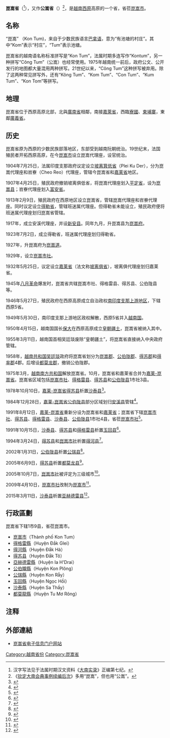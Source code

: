 {{越南省市
|Caption=崑嵩省
|MapTittle=Kon Tum
|Caption-vt=Kon Tum
|Caption-hannom=崑嵩
|ISOCode=VN-28
|Code=62
|Capital=[[崑嵩市|崑嵩市]]
|Region=[[西原|西原]]
|ImaSkyline=Kon Blar River 3.JPG
|ImaCaption=
|Areatotal=9674.2
|PopTotal=540438
|PopDensity=auto
|PopTotalyear=2019年
|Race=[[京族|京族]]、[[色當族|色當族]]、[[巴拿族|巴拿族]]、<br />[[葉堅族|葉堅族]]、[[拉格萊族|拉格萊族]]
|Postal=60xxx
|Telephone=260
|Vehicle=82
|Website=[https://kontum.gov.vn/ 崑嵩省电子信息门户网站]
}}
'''崑嵩省'''（{{vie|v='''Tỉnh Kon Tum'''|hn=省崑嵩}}<ref>汉字写法见于法属时期汉文资料《[[大南实录|大南实录]]》正编第七纪。</ref>），又作'''公嵩省'''（{{vie|v='''Tỉnh Công Tum'''|hn=省公嵩}}）<ref>《[[钦定大南会典事例续编后次|钦定大南会典事例续编后次]]》多用“崑嵩”，但也用“公嵩”。</ref>，是[[越南|越南]][[西原|西原]]高原的一个省，省莅[[崑嵩市|崑嵩市]]。

==名称==
“崑嵩” （Kon Tum)，来自于少数民族语言[[巴拿语|巴拿语]]，意为“有池塘的村庄”。其中“Kom”表示“村庄”，“Tum”表示池塘。

崑嵩省的越南语名称标准拼写是“Kon Tum”，法属时期多连写作“Kontum”，另一种拼写“Công Tum”（公嵩）也经常使用。1975年越南统一前后，政府公文、公开发行的地图都大量混用两种拼写。21世纪以来，“Công Tum”这种拼写被弃用。除了这两种常见拼写外，还有“Kông Tum”、“Kom Tum”、“Con Tum”、“Kum Tum”、“Kon Tom”等拼写。

==地理==
崑嵩省位于西原高原北部，北與[[廣南省|廣南省]]相鄰，南接[[嘉萊省|嘉萊省]]，西臨[[寮國|寮國]]、[[柬埔寨|柬埔寨]]，東鄰[[廣義省|廣義省]]。

==历史==
崑嵩省原为西原的少数民族部落地区，东部受到越南阮朝统治。19世纪末，法国殖民者开拓西原高原，在今[[崑嵩市|崑嵩市]]设立崑嵩代理座，设官统治。

1904年7月25日，法属印度支那政府议定设立[[坡离箕低省|坡离箕低省]]（Plei Ku Der），分为崑嵩代理座和岧嶚（Cheo Reo）代理座，管辖今崑嵩省和[[嘉莱省|嘉莱省]]地区。

1907年4月25日，殖民政府撤销坡离俱低省，将崑嵩代理座划入[[平定省|平定省]]，设为[[崑嵩县|崑嵩县]]；岧嶚代理座划入[[富安省|富安省]]。

1913年2月9日，殖民政府在西原地区设立崑嵩省，管辖崑嵩代理座和岧嶚代理座。同时议定设立[[得勒省|得勒省]]，管辖班迷属代理座。但得勒省未能设立，殖民政府便将班迷属代理座划归崑嵩省管辖。

1917年，成立安溪代理座，并设[[新安县|新安县]]。同年九月，升崑嵩县为[[崑嵩府|崑嵩府]]。

1923年7月2日，成立得勒省，班迷属代理座划归得勒省。

1927年，升崑嵩府为[[崑嵩道|崑嵩道]]。

1929年，设立[[崑嵩市社|崑嵩市社]]。

1932年5月25日，议定设立[[嘉莱省|嘉莱省]]（法文称[[坡离俱省|坡离俱省]]），坡离俱代理座划归嘉莱省。

1945年[[八月革命|八月革命]]爆发时，崑嵩省共辖崑嵩市社、得格雷县、得苏县、公伯陇县等。

1946年5月27日，殖民政府在西原高原成立自治政权[[南印度支那上游地区|南印度支那上游地区]]，下辖西原5省。

1949年5月30日，南印度支那上游地区政权解散，西原5省并入[[越南国|越南国]]。

1950年4月15日，越南国国长[[保大帝|保大]]在西原高原成立[[皇朝疆土|皇朝疆土]]，崑嵩省被纳入其中。

1955年3月11日，越南国首相吴廷琰废除“皇朝疆土”，将崑嵩省直接纳入中央政府管辖。

1958年，[[越南共和国|越南共和国]][[吴廷琰|吴廷琰]]政府将崑嵩省划分为[[崑嵩郡|崑嵩郡]]、[[公伯陇郡|公伯陇郡]]、[[得苏郡|得苏郡]]和[[得率郡|得率郡]]4郡。后增设[[都莫龙郡|都莫龙郡]]，撤销公伯陇郡。

1975年3月，[[越南南方共和国|越南南方共和国]]解放崑嵩省。10月，崑嵩省和嘉莱省合并为[[嘉莱-崑嵩省|嘉莱-崑嵩省]]。崑嵩省区域包括[[崑嵩市社|崑嵩市社]]、[[得格雷县|得格雷县]]、[[得苏县|得苏县]]和[[公伯陇县|公伯陇县]]1市社3县。

1978年10月10日，[[嘉莱-崑嵩省|嘉莱-崑嵩省]][[得苏县|得苏县]]析置[[沙泰县|沙泰县]]<ref>{{Cite web |url=https://thuvienphapluat.vn/van-ban/Bo-may-hanh-chinh/Quyet-dinh-254-CP-chia-huyen-Dak-To-tinh-Gia-Lai-Kon-Tum-thanh-2-huyen/54991/noi-dung.aspx |title=Quyết định 254-CP năm 1978 về việc chia huyện Đak Tô thuộc tỉnh Gia Lai – Kon Tum thành hai huyện do Hội đồng Chính phủ ban hành |access-date=2017-09-11 |archive-date=2020-08-21 |archive-url=https://web.archive.org/web/20200821084208/https://thuvienphapluat.vn/van-ban/Bo-may-hanh-chinh/Quyet-dinh-254-CP-chia-huyen-Dak-To-tinh-Gia-Lai-Kon-Tum-thanh-2-huyen/54991/noi-dung.aspx |dead-url=no }}</ref>。

1984年12月28日，[[嘉莱-崑嵩省|嘉莱-崑嵩省]][[公伯陇县|公伯陇县]]部分区域划归[[安溪县_(越南)|安溪县]]管辖<ref>{{Cite web |url=https://thuvienphapluat.vn/van-ban/Bo-may-hanh-chinh/Quyet-dinh-181-HDBT-dieu-chinh-dia-gioi-huyen-Kon-Plong-chia-huyen-An-Khe-tinh-Gia-Lai-Kon-Tum-43536.aspx |title=Quyết định 181-HĐBT năm 1984 về việc điều chỉnh địa giới huyện Kon Plông và chia huyện An Khê thuộc tỉnh Gia Lai-Kon Tum do Hội đồng Bộ trưởng ban hành |access-date=2020-03-16 |archive-date=2020-12-18 |archive-url=https://web.archive.org/web/20201218105936/https://thuvienphapluat.vn/van-ban/Bo-may-hanh-chinh/Quyet-dinh-181-HDBT-dieu-chinh-dia-gioi-huyen-Kon-Plong-chia-huyen-An-Khe-tinh-Gia-Lai-Kon-Tum-43536.aspx |dead-url=no }}</ref>。

1991年8月12日，[[嘉莱-崑嵩省|嘉莱-崑嵩省]]重新分设为崑嵩省和[[嘉莱省|嘉莱省]]；崑嵩省下辖[[崑嵩市社|崑嵩市社]]、[[得苏县|得苏县]]、[[得格雷县|得格雷县]]、[[沙泰县|沙泰县]]、[[公伯陇县|公伯陇县]]1市社4县，省莅[[崑嵩市社|崑嵩市社]]<ref>{{Cite web |url=https://thuvienphapluat.vn/van-ban/Bo-may-hanh-chinh/Nghi-quyet-dieu-chinh-dia-gioi-hanh-chinh-mot-so-tinh-thanh-pho-truc-thuoc-Trung-uong-42808.aspx |title=Nghị quyết về việc điều chỉnh địa giới hành chính một số tỉnh, thành phố trực thuộc Trung ương do Quốc hội ban hành |accessdate=2017-09-11 |archive-date=2020-04-22 |archive-url=https://web.archive.org/web/20200422032413/https://thuvienphapluat.vn/van-ban/Bo-may-hanh-chinh/Nghi-quyet-dieu-chinh-dia-gioi-hanh-chinh-mot-so-tinh-thanh-pho-truc-thuoc-Trung-uong-42808.aspx |dead-url=no }}</ref>。

1991年10月15日，[[沙泰县|沙泰县]]、[[得苏县|得苏县]]和[[得格雷县|得格雷县]]析置[[玉回县|玉回县]]<ref>{{Cite web |url=https://thuvienphapluat.vn/van-ban/Bo-may-hanh-chinh/Quyet-dinh-316-HDBT-thanh-lap-huyen-moi-Ngoc-Hoi-thuoc-tinh-Kon-Tum/38197/noi-dung.aspx |title=Quyết định 316-HĐBT năm 1991 thành lập huyện mới Ngọc Hồi thuộc tỉnh Kon Tum do Hội đồng bộ trưởng ban hành |access-date=2017-09-11 |archive-date=2021-02-08 |archive-url=https://web.archive.org/web/20210208010806/https://thuvienphapluat.vn/van-ban/Bo-may-hanh-chinh/Quyet-dinh-316-HDBT-thanh-lap-huyen-moi-Ngoc-Hoi-thuoc-tinh-Kon-Tum/38197/noi-dung.aspx |dead-url=no }}</ref>。

1994年3月24日，[[得苏县|得苏县]]和[[崑嵩市社|崑嵩市社]]析置[[得河县|得河县]]<ref>{{Cite web |url=https://thuvienphapluat.vn/van-ban/Bat-dong-san/Nghi-dinh-26-CP-thanh-lap-huyen-Dak-Ha-tinh-Kon-Tum-38752.aspx |title=Nghị định 26-CP năm 1994 về việc thành lập huyện Đắk Hà thuộc tỉnh Kon Tum |access-date=2017-09-11 |archive-date=2021-02-08 |archive-url=https://web.archive.org/web/20210208010825/https://thuvienphapluat.vn/van-ban/Bat-dong-san/Nghi-dinh-26-CP-thanh-lap-huyen-Dak-Ha-tinh-Kon-Tum-38752.aspx |dead-url=no }}</ref>。

2002年1月31日，[[公伯陇县|公伯陇县]]析置[[公瑞县|公瑞县]]<ref>{{Cite web |url=https://thuvienphapluat.vn/van-ban/Bat-dong-san/Nghi-dinh-14-2002-ND-CP-chia-huyen-Kon-Plong-tinh-Kom-Tum-thanh-hai-huyen-Kon-Plong-Kon-Ray-doi-ten-thi-tran-Kon-Plong-thanh-Dak-Rve-7315.aspx |title=Nghị định 14/2002/NĐ-CP về việc chia huyện Kon Plông, tỉnh Kom Tum thành hai huyện Kon Plông và huyện Kon Rẫy; đổi tên thị trấn Kon Plông thành thị trấn Đắk Rve |access-date=2017-09-11 |archive-date=2021-02-08 |archive-url=https://web.archive.org/web/20210208010830/https://thuvienphapluat.vn/van-ban/Bat-dong-san/Nghi-dinh-14-2002-ND-CP-chia-huyen-Kon-Plong-tinh-Kom-Tum-thanh-hai-huyen-Kon-Plong-Kon-Ray-doi-ten-thi-tran-Kon-Plong-thanh-Dak-Rve-7315.aspx |dead-url=no }}</ref>。

2005年6月9日，[[得苏县|得苏县]]析置[[都莫龙县|都莫龙县]]<ref>{{Cite web |url=https://thuvienphapluat.vn/van-ban/Bat-dong-san/Nghi-dinh-76-2005-ND-CP-thanh-lap-xa-thuoc-huyen-Dak-To-huyen-Tu-Mo-Rong-tinh-Kon-Tum-2241.aspx |title=Nghị định 76/2005/NĐ-CP về việc thành lập xã thuộc huyện Đắk Tô và thành lập huyện Tu Mơ Rông, tỉnh Kon Tum |accessdate=2017-09-11 |archive-date=2020-04-01 |archive-url=https://web.archive.org/web/20200401171412/https://thuvienphapluat.vn/van-ban/Bat-dong-san/Nghi-dinh-76-2005-ND-CP-thanh-lap-xa-thuoc-huyen-Dak-To-huyen-Tu-Mo-Rong-tinh-Kon-Tum-2241.aspx |dead-url=no }}</ref>。

2005年10月7日，[[崑嵩市社|崑嵩市社]]被评定为三级城市<ref>{{Cite web |url=https://thuvienphapluat.vn/van-ban/Xay-dung-Do-thi/Quyet-dinh-1900-2005-QD-BXD-cong-nhan-thi-tran-Kon-Tum-tinh-Kon-Tum-la-do-thi-loai3-6578.aspx |title=Quyết định 1900/2005/QĐ-BXD công nhận thị xã Kon Tum, tỉnh Kon Tum là đô thị loại III do Bộ trưởng Bộ Xây dựng ban hành |access-date=2020-03-16 |archive-date=2021-02-08 |archive-url=https://web.archive.org/web/20210208010843/https://thuvienphapluat.vn/van-ban/Xay-dung-Do-thi/Quyet-dinh-1900-2005-QD-BXD-cong-nhan-thi-tran-Kon-Tum-tinh-Kon-Tum-la-do-thi-loai3-6578.aspx |dead-url=no }}</ref>。

2009年4月10日，[[崑嵩市社|崑嵩市社]]改制为[[崑嵩市|崑嵩市]]<ref>{{Cite web |url=http://www.mpi.gov.vn/Pages/tinbai.aspx?idTin=2811&idcm=182 |title=Chính phủ ban hành Nghị định 15/NĐ-CP thành lập thành phố Kon Tum |access-date=2020-03-03 |archive-date=2020-12-18 |archive-url=https://web.archive.org/web/20201218111831/http://www.mpi.gov.vn/Pages/tinbai.aspx?idTin=2811&idcm=182 |dead-url=no }}</ref>。

2015年3月11日，[[沙泰县|沙泰县]]析置[[亚赫德雷县|亚赫德雷县]]<ref>{{Cite web |url=https://thuvienphapluat.vn/van-ban/Bo-may-hanh-chinh/Nghi-quyet-890-NQ-UBTVQH13-2015-dia-gioi-hanh-chinh-Sa-Thay-thanh-lap-huyen-Ia-H-Drai-Kon-Tum-270967.aspx |title=Nghị quyết 890/NQ-UBTVQH13 năm 2015 điều chỉnh địa giới hành chính huyện Sa Thầy để thành lập huyện Ia H'Drai thuộc tỉnh Kon Tum do Ủy ban Thường vụ Quốc hội ban hành |accessdate=2017-09-11 |archive-date=2020-04-01 |archive-url=https://web.archive.org/web/20200401171430/https://thuvienphapluat.vn/van-ban/Bo-may-hanh-chinh/Nghi-quyet-890-NQ-UBTVQH13-2015-dia-gioi-hanh-chinh-Sa-Thay-thanh-lap-huyen-Ia-H-Drai-Kon-Tum-270967.aspx |dead-url=no }}</ref>。

==行政區劃==
崑嵩省下辖1市9县，省莅崑嵩市。
* [[崑嵩市|崑嵩市]]（Thành phố Kon Tum）
* [[得格雷縣|得格雷縣]]（Huyện Đắk Glei）
* [[得河縣|得河縣]]（Huyện Đắk Hà）
* [[得苏县|得苏县]]（Huyện Đắk Tô）
* [[亞赫德雷縣|亞赫德雷縣]]（Huyện Ia H'Drai）
* [[公伯隴縣|公伯隴縣]]（Huyện Kon Plông）
* [[公瑞縣|公瑞縣]]（Huyện Kon Rẫy）
* [[玉回縣|玉回縣]]（Huyện Ngọc Hồi）
* [[沙泰縣|沙泰縣]]（Huyện Sa Thầy）
* [[都莫龍縣|都莫龍縣]]（Huyện Tu Mơ Rông）

==注释==
{{reflist|2}}

==外部連結==
*[https://kontum.gov.vn/ 崑嵩省电子信息门户网站] {{Wayback|url=https://kontum.gov.vn/ |date=20210309114011 }}{{vi}}

{{崑嵩省行政区划}}
{{越南西原之县市镇区域划分}}
{{Vietnam}}

[[Category:越南省份|Category:越南省份]]
[[Category:崑嵩省|Category:崑嵩省]]